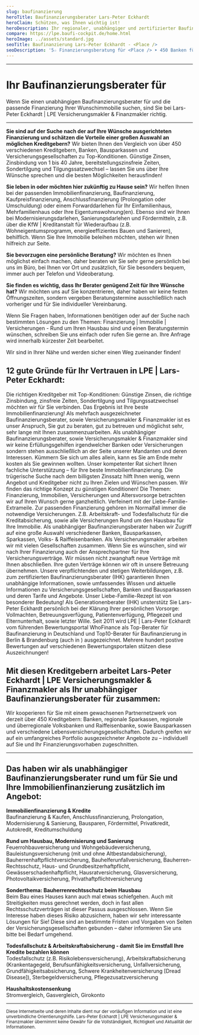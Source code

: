 ```yaml
---
slug: baufinanzierung
heroTitle: Baufinanzierungsberater Lars-Peter Eckhardt
heroClaim: Schützen, was Ihnen wichtig ist!
heroDescription: Ihr regionaler, unabhängiger und zertifizierter Baufinanzierungsberater (IHK), als persönlicher Ansprechpartner vor Ort, im Büro, am Telefon und per Videoberatung! Herzlich Willkommen ...
compare: https://lpe.baufi-cockpit.de/home.html
heroImage: ../assets/standard.jpg
seoTitle: Baufinanzierung Lars-Peter Eckhardt - <Place />
seoDescription: '5☆ Finanzierungsberatung für <Place /> ➤ 450 Banken für Ihre beste Immobilienfinanzierung ✓ Baufinanzierung ✓ Anschlussfinanzierung ✓'
---
```



<Reviews />

---

# Ihr Baufinanzierungsberater für <Place long />

Wenn Sie einen unabhängigen Baufinanzierungsberater für <Place /> und die passende Finanzierung Ihrer Wunschimmobilie suchen, sind Sie bei Lars-Peter Eckhardt | LPE Versicherungsmakler & Finanzmakler richtig.

---

**Sie sind auf der Suche nach der auf Ihre Wünsche ausgerichteten Finanzierung und schätzen die Vorteile einer großen Auswahl an möglichen Kreditgebern?** Wir bieten Ihnen den Vergleich von über 450 verschiedenen Kreditgebern, Banken, Bausparkassen und Versicherungsgesellschaften zu Top-Konditionen. Günstige Zinsen, Zinsbindung von 1 bis 40 Jahre, bereitstellungszinsfreie Zeiten, Sondertilgung und Tilgungssatzwechsel – lassen Sie uns über Ihre Wünsche sprechen und die besten Möglichkeiten herausfinden!

**Sie leben in <Place long /> oder möchten hier zukünftig zu Hause sein?** Wir helfen Ihnen bei der passenden Immobilienfinanzierung, Baufinanzierung, Kaufpreisfinanzierung, Anschlussfinanzierung (Prolongation oder Umschuldung) oder einem Forwarddarlehen für Ihr Einfamilienhaus, Mehrfamilienhaus oder Ihre Eigentumswohnung(en). Ebenso sind wir Ihnen bei Modernisierungsdarlehen, Sanierungsdarlehen und Fördermitteln, z.B. über die KfW | Kreditanstalt für Wiederaufbau (z.B. Wohneigentumsprogramm, energieeffizientes Bauen und Sanieren), behilflich. Wenn Sie Ihre Immobilie beleihen möchten, stehen wir Ihnen hilfreich zur Seite.

**Sie bevorzugen eine persönliche Beratung?** Wir möchten es Ihnen möglichst einfach machen, daher beraten wir Sie sehr gerne persönlich bei uns im Büro, bei Ihnen vor Ort und zusätzlich, für Sie besonders bequem, immer auch per Telefon und Videoberatung.

**Sie finden es wichtig, dass Ihr Berater genügend Zeit für Ihre Wünsche hat?** Wir möchten uns auf Sie konzentrieren, daher haben wir keine festen Öffnungszeiten, sondern vergeben Beratungstermine ausschließlich nach vorheriger und für Sie individueller Vereinbarung.

Wenn Sie Fragen haben, Informationen benötigen oder auf der Suche nach bestimmten Lösungen zu den Themen: Finanzierung | Immobilie | Versicherungen - Rund um Ihren Hausbau sind und einen Beratungstermin wünschen, schreiben Sie uns einfach oder rufen Sie gerne an. Ihre Anfrage wird innerhalb kürzester Zeit bearbeitet.

Wir sind in Ihrer Nähe und werden sicher einen Weg zueinander finden!

<ContactAndCompareBox />

<AwardBox />

## 12 gute Gründe für Ihr Vertrauen in LPE | Lars-Peter Eckhardt:

<Box>
	<Example title="Beste Immobilienfinanzierung!" number="01">
		Die richtigen Kreditgeber mit Top-Konditionen: Günstige Zinsen, die richtige Zinsbindung, zinsfreie Zeiten, Sondertilgung und Tilgungssatzwechsel möchten wir für Sie verbinden. Das Ergebnis ist Ihre beste Immobilienfinanzierung! 
	</Example>
	<Example title="Unser hoher Anspruch an uns selbst!" number="02">
		Als mehrfach ausgezeichneter Baufinanzierungsberater, sowie Versicherungsmakler & Finanzmakler ist es unser Anspruch, Sie gut zu beraten, gut zu betreuen und möglichst sehr, sehr lange mit Ihnen zusammenzuarbeiten.
	</Example>
	<Example title="Als Berater immer auf Ihrer Seite!" number="03">
		Als unabhängiger Baufinanzierungsberater, sowie Versicherungsmakler & Finanzmakler sind wir keine Erfüllungsgehilfen irgendwelcher Banken oder Versicherungen sondern stehen ausschließlich an der Seite unserer Mandanten und deren Interessen.
	</Example>
	<Example title="Profitieren Sie von unserem Rat!" number="04">
		Kümmern Sie sich um alles allein, kann es Sie am Ende mehr kosten als Sie gewinnen wollten. Unser kompetenter Rat sichert Ihnen fachliche Unterstützung – für Ihre beste Immobilienfinanzierung.
	</Example>
	<Example title="Konzeption schlägt Kondition" number="05">
		Die trügerische Suche nach dem billigsten Zinssatz hilft Ihnen wenig, wenn Angebot und Kreditgeber nicht zu Ihren Zielen und Wünschen passen. Wir finden das richtige Konzept zu günstigen Konditionen!
	</Example>
	<Example title="Ganzheitliche Betrachtung!" number="06">
		Die Themen: Finanzierung, Immobilien, Versicherungen und Altersvorsorge betrachten wir auf Ihren Wunsch gerne ganzheitlich. Verfeinert mit der <Link to="/liebe-familie">Liebe-Familie-Extrameile</Link>.
	</Example>
	<Example title="Versicherungen & Finanzierung" number="07">
		Zur passenden Finanzierung gehören im Normalfall immer die notwendige Versicherungen. Z.B. Arbeitskraft- und Todesfallschutz für die Kreditabsicherung, sowie alle Versicherungen Rund um den Hausbau für Ihre Immobilie.
	</Example>
	<Example title="Große Auswahl, viele Möglichkeiten!" number="08">
		Als unabhängiger Baufinanzierungsberater haben wir Zugriff auf eine große Auswahl verschiedener Banken, Bausparkassen, Sparkassen, Volks- & Raiffeisenbanken. Als Versicherungsmakler arbeiten wir mit vielen Gesellschaften zusammen.
	</Example>
	<Example title="Ein Ansprechpartner für Ihre Finanzen!" number="09">
		Wenn Sie es wünschen, sind wir nach Ihrer Finanzierung auch der Ansprechpartner für Ihre Versicherungsverträge. Wir müssen nicht zwanghaft neue Verträge mit Ihnen abschließen. Ihre guten Verträge können wir oft in unsere Betreuung übernehmen.
	</Example>
	<Example title="Weiterbildung schafft Kompetenz!" number="10">
		Unsere verpflichtenden und stetigen Weiterbildungen, z.B. zum zertifizierten Baufinanzierungsberater (IHK) garantieren Ihnen unabhängige Informationen, sowie umfassendes Wissen und aktuelle Informationen zu Versicherungsgesellschaften, Banken und Bausparkassen und deren Tarife und Angebote.
	</Example>
	<Example title="Unsere Extrameile für Ihre Familie!" number="11">
		Unser <Link to="/liebe-familie">Liebe-Familie-Rezept</Link> ist von besonderer Bedeutung! Als Generationenberater (IHK) unsterstütz Sie Lars-Peter Eckhardt persönlich bei der Klärung Ihrer persönlichen Vorsorge: Vollmachten, Betreuungsverfügung, Patientenverfügung, Pflegezeit und Elternunterhalt, sowie letzter Wille.
	</Example>
	<Example title="So viele zufriedene Kunden ..." number="12">
		Seit 2011 wird LPE | Lars-Peter Eckhardt vom führenden <Link to="https://www.whofinance.de/berater/lars-peter-eckhardt">Bewertungsportal WhoFinance</Link> als Top-Berater für Baufinanzierung in Deutschland und Top10-Berater für Baufinanzierung in Berlin & Brandenburg (auch in <Place long />) ausgezeichnet. Mehrere hundert postive Bewertungen auf verschiedenen Bewertungsportalen stützen diese Auszeichnungen!
	</Example>
</Box>

<ContactAndCompareBox />


## Mit diesen Kreditgebern arbeitet Lars-Peter Eckhardt | LPE Versicherungsmakler & Finanzmakler als Ihr unabhängiger Baufinanzierungsberater für <Place long /> zusammen:

Wir kooperieren für Sie mit einem gewachsenen Partnernetzwerk von derzeit über 450 Kreditgebern: Banken, regionale Sparkassen, regionale und überregionale Volksbanken und Raiffeisenbanke, sowie Bausparkassen und verschiedene Lebensversicherungsgesellschaften. Dadurch greifen wir auf ein umfangreiches Portfolio ausgezeichneter Angebote zu – individuell auf Sie und Ihr Finanzierungsvorhaben zugeschnitten. 

<InsurancesBox title='Auszug: Kreditgeber'/>

---

## Das haben wir als unabhängiger Baufinanzierungsberater rund um <Place long /> für Sie und Ihre Immobilienfinanzierung zusätzlich im Angebot:

**Immobilienfinanzierung & Kredite**<br />
Baufinanzierung & Kaufen, Anschlussfinanzierung, Prolongation, Modernisierung & Sanierung, Bausparen, Fördermittel, Privatkredit, Autokredit, Kreditumschuldung

**Rund um Hausbau, Modernisierung und Sanierung**<br />
Feuerrohbauversicherung und Wohngebäudeversicherung, Bauleistungsversicherung (mit und ohne Altbestandabsicherung), Bauherrenhaftpflichtversicherung, Bauhelferunfallversicherung, Bauherren-Rechtsschutz, Haus- und Grundbesitzerhaftpflicht, Gewässerschadenhaftpflicht, Hausratversicherung, Glasversicherung, Photovoltaikversicherung, Privathaftpflichtversicherung

**Sonderthema:	Bauherrenrechtsschutz beim Hausbau**<br />
Beim Bau eines Hauses kann auch mal etwas schiefgehen. Auch mit Streitigkeiten muss gerechnet werden, doch in fast allen Rechtsschutzverträgen ist dieser Passus ausgeschlossen. Wenn Sie Interesse haben dieses Risiko abzusichern, haben wir sehr interessante Lösungen für Sie! Diese sind an bestimmte Fristen und Vorgaben von Seiten der Versicherungsgesellschaften gebunden – daher informieren Sie uns bitte bei Bedarf umgehend. 

**Todesfallschutz & Arbeitskraftabsicherung - damit Sie im Ernstfall Ihre Kredite bezahlen können**<br />
Todesfallschutz (z.B. Risikolebensversicherung), Arbeitskraftabsicherung (Krankentagegeld, Berufsunfähigkeitsversicherung, Unfallversicherung, Grundfähigkeitsabsicherung, Schwere Krankheitenversicherung [Dread Disease]), Sterbegeldversicherung, Pflegezusatzversicherung

**Haushaltskostensenkung**<br /><Link to="/stromkosten">Stromvergleich</Link>, <Link to="/gaskosten">Gasvergleich</Link>,  <Link to="/girokonto-kreditkarte">Girokonto</Link>

---
<ContactAndCompareBox />

<Place description />

<small>Diese Internetseite und deren Inhalte dient nur der vorläufigen Information und ist eine unverbindliche Orientierungshilfe. Lars-Peter Eckhardt | LPE Versicherungsmakler & Finanzmakler übernimmt keine Gewähr für die Vollständigkeit,
Richtigkeit und Aktualität der Informationen.</small>